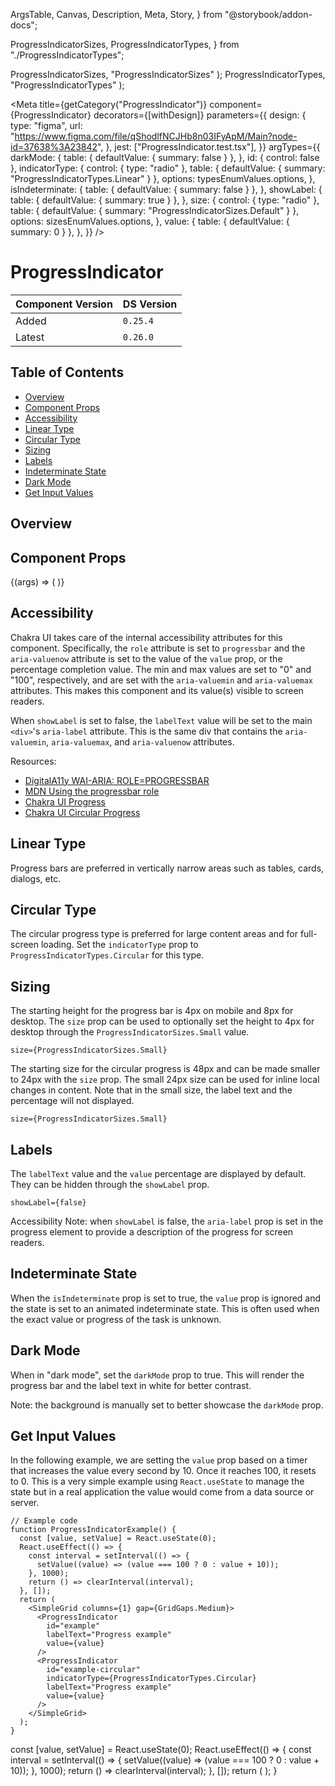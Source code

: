   ArgsTable,
  Canvas,
  Description,
  Meta,
  Story,
} from "@storybook/addon-docs";

  ProgressIndicatorSizes,
  ProgressIndicatorTypes,
} from "./ProgressIndicatorTypes";

  ProgressIndicatorSizes,
  "ProgressIndicatorSizes"
);
  ProgressIndicatorTypes,
  "ProgressIndicatorTypes"
);

<Meta
  title={getCategory("ProgressIndicator")}
  component={ProgressIndicator}
  decorators={[withDesign]}
  parameters={{
    design: {
      type: "figma",
      url: "https://www.figma.com/file/qShodlfNCJHb8n03IFyApM/Main?node-id=37638%3A23842",
    },
    jest: ["ProgressIndicator.test.tsx"],
  }}
  argTypes={{
    darkMode: {
      table: { defaultValue: { summary: false } },
    },
    id: { control: false },
    indicatorType: {
      control: { type: "radio" },
      table: { defaultValue: { summary: "ProgressIndicatorTypes.Linear" } },
      options: typesEnumValues.options,
    },
    isIndeterminate: {
      table: { defaultValue: { summary: false } },
    },
    showLabel: {
      table: { defaultValue: { summary: true } },
    },
    size: {
      control: { type: "radio" },
      table: { defaultValue: { summary: "ProgressIndicatorSizes.Default" } },
      options: sizesEnumValues.options,
    },
    value: {
      table: { defaultValue: { summary: 0 } },
    },
  }}
/>

# ProgressIndicator

| Component Version | DS Version |
| ----------------- | ---------- |
| Added             | `0.25.4`   |
| Latest            | `0.26.0`   |

## Table of Contents

- [Overview](#overview)
- [Component Props](#component-props)
- [Accessibility](#accessibility)
- [Linear Type](#linear-type)
- [Circular Type](#circular-type)
- [Sizing](#sizing)
- [Labels](#labels)
- [Indeterminate State](#indeterminate-state)
- [Dark Mode](#dark-mode)
- [Get Input Values](#get-input-values)

## Overview

<Description of={ProgressIndicator} />

## Component Props

<Canvas withToolbar>
  <Story
    name="ProgressIndicator with Controls"
    args={{
      darkMode: false,
      id: "progressIndicator-id",
      indicatorType: "ProgressIndicatorTypes.Linear",
      isIndeterminate: false,
      labelText: "Progress",
      showLabel: true,
      size: "ProgressIndicatorSizes.Default",
      value: 50,
    }}
  >
    {(args) => (
      <ProgressIndicator
        {...args}
        indicatorType={typesEnumValues.getValue(args.indicatorType)}
        size={sizesEnumValues.getValue(args.size)}
      />
    )}
  </Story>
</Canvas>

<ArgsTable story="ProgressIndicator with Controls" />

## Accessibility

Chakra UI takes care of the internal accessibility attributes for this component.
Specifically, the `role` attribute is set to `progressbar` and the `aria-valuenow`
attribute is set to the value of the `value` prop, or the percentage completion
value. The min and max values are set to "0" and "100", respectively, and are set
with the `aria-valuemin` and `aria-valuemax` attributes. This makes this
component and its value(s) visible to screen readers.

When `showLabel` is set to false, the `labelText` value will be set to the
main `<div>`'s `aria-label` attribute. This is the same div that contains the
`aria-valuemin`, `aria-valuemax`, and `aria-valuenow` attributes.

Resources:

- [DigitalA11y WAI-ARIA: ROLE=PROGRESSBAR](https://www.digitala11y.com/progressbar-role/)
- [MDN Using the progressbar role](https://developer.mozilla.org/en-US/docs/Web/Accessibility/ARIA/ARIA_Techniques/Using_the_progressbar_role)
- [Chakra UI Progress](https://chakra-ui.com/docs/components/feedback/progress)
- [Chakra UI Circular Progress](https://chakra-ui.com/docs/components/feedback/circular-progress)

## Linear Type

Progress bars are preferred in vertically narrow areas such as tables, cards,
dialogs, etc.

<Canvas>
  <Story
    name="Linear Type"
    argTypes={{
      indicatorType: { table: { disable: true } },
    }}
  >
    <ProgressIndicator
      id="linear"
      indicatorType={ProgressIndicatorTypes.Linear}
      labelText="Linear Progress Type"
      value={50}
    />
  </Story>
</Canvas>

## Circular Type

The circular progress type is preferred for large content areas and for
full-screen loading. Set the `indicatorType` prop to
`ProgressIndicatorTypes.Circular` for this type.

<Canvas>
  <Story
    name="Circular Type"
    argTypes={{
      indicatorType: { table: { disable: true } },
    }}
  >
    <ProgressIndicator
      id="circular"
      indicatorType={ProgressIndicatorTypes.Circular}
      labelText="Linear Progress Type"
      value={50}
    />
  </Story>
</Canvas>

## Sizing

The starting height for the progress bar is 4px on mobile and 8px for desktop.
The `size` prop can be used to optionally set the height to 4px for desktop
through the `ProgressIndicatorSizes.Small` value.

`size={ProgressIndicatorSizes.Small}`

<Canvas>
  <DSProvider>
    <SimpleGrid columns={1} gap={GridGaps.Medium}>
      <ProgressIndicator
        id="default-size"
        labelText="Default 8px size"
        value={50}
      />
      <ProgressIndicator
        id="small-size"
        labelText="Small 4px size"
        size={ProgressIndicatorSizes.Small}
        value={50}
      />
    </SimpleGrid>
  </DSProvider>
</Canvas>

The starting size for the circular progress is 48px and can be made smaller to
24px with the `size` prop. The small 24px size can be used for inline local
changes in content. Note that in the small size, the label text and the
percentage will not displayed.

`size={ProgressIndicatorSizes.Small}`

<Canvas>
  <DSProvider>
    <SimpleGrid columns={1} gap={GridGaps.Medium}>
      <ProgressIndicator
        id="default-size"
        indicatorType={ProgressIndicatorTypes.Circular}
        labelText="Default 48px size"
        value={50}
      />
      <ProgressIndicator
        id="small-size"
        indicatorType={ProgressIndicatorTypes.Circular}
        labelText="Small 24px size"
        size={ProgressIndicatorSizes.Small}
        value={50}
      />
    </SimpleGrid>
  </DSProvider>
</Canvas>

## Labels

The `labelText` value and the `value` percentage are displayed by default. They
can be hidden through the `showLabel` prop.

`showLabel={false}`

Accessibility Note: when `showLabel` is false, the `aria-label` prop is set in
the progress element to provide a description of the progress for screen readers.

<Canvas>
  <DSProvider>
    <SimpleGrid columns={1} gap={GridGaps.Medium}>
      <ProgressIndicator
        id="label"
        labelText="This label will be added through aria-label"
        showLabel={false}
        value={50}
      />
      <ProgressIndicator
        id="label-hidden"
        indicatorType={ProgressIndicatorTypes.Circular}
        labelText="This label will be added through aria-label"
        showLabel={false}
        value={50}
      />
    </SimpleGrid>
  </DSProvider>
</Canvas>

## Indeterminate State

When the `isIndeterminate` prop is set to true, the `value` prop is ignored and
the state is set to an animated indeterminate state. This is often used when the
exact value or progress of the task is unknown.

<Canvas>
  <DSProvider>
    <SimpleGrid columns={1} gap={GridGaps.Medium}>
      <ProgressIndicator
        id="indeterminate"
        isIndeterminate
        labelText="Indeterminate state"
        value={50}
      />
      <ProgressIndicator
        id="indeterminate-circular"
        indicatorType={ProgressIndicatorTypes.Circular}
        isIndeterminate
        labelText="Indeterminate state"
        value={50}
      />
    </SimpleGrid>
  </DSProvider>
</Canvas>

## Dark Mode

When in "dark mode", set the `darkMode` prop to true. This will render the
progress bar and the label text in white for better contrast.

Note: the background is manually set to better showcase the `darkMode` prop.

<Canvas>
  <DSProvider>
    <Box bg="black" w="100%" h="200px" p="20px">
      <SimpleGrid columns={1} gap={GridGaps.Medium}>
        <ProgressIndicator
          darkMode
          id="darkmode"
          labelText="Dark Mode"
          value={50}
        />
        <ProgressIndicator
          darkMode
          id="darkmode-circular"
          indicatorType={ProgressIndicatorTypes.Circular}
          labelText="Dark Mode"
          value={50}
        />
      </SimpleGrid>
    </Box>
  </DSProvider>
</Canvas>

## Get Input Values

In the following example, we are setting the `value` prop based on a timer that
increases the value every second by 10. Once it reaches 100, it resets to 0.
This is a very simple example using `React.useState` to manage the state but in
a real application the value would come from a data source or server.

```tsx
// Example code
function ProgressIndicatorExample() {
  const [value, setValue] = React.useState(0);
  React.useEffect(() => {
    const interval = setInterval(() => {
      setValue((value) => (value === 100 ? 0 : value + 10));
    }, 1000);
    return () => clearInterval(interval);
  }, []);
  return (
    <SimpleGrid columns={1} gap={GridGaps.Medium}>
      <ProgressIndicator
        id="example"
        labelText="Progress example"
        value={value}
      />
      <ProgressIndicator
        id="example-circular"
        indicatorType={ProgressIndicatorTypes.Circular}
        labelText="Progress example"
        value={value}
      />
    </SimpleGrid>
  );
}
```

  const [value, setValue] = React.useState(0);
  React.useEffect(() => {
    const interval = setInterval(() => {
      setValue((value) => (value === 100 ? 0 : value + 10));
    }, 1000);
    return () => clearInterval(interval);
  }, []);
  return (
    <SimpleGrid columns={1} gap={GridGaps.Medium}>
      <ProgressIndicator
        id="example"
        labelText="Progress example"
        value={value}
      />
      <ProgressIndicator
        id="example-circular"
        indicatorType={ProgressIndicatorTypes.Circular}
        labelText="Progress example"
        value={value}
      />
    </SimpleGrid>
  );
}

<Canvas>
  <DSProvider>
    <ProgressIndicatorExample />
  </DSProvider>
</Canvas>
